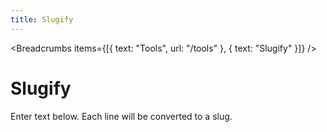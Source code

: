 ---
title: Slugify
---


<Breadcrumbs
  items={[{ text: "Tools", url: "/tools" }, { text: "Slugify" }]}
/>

# Slugify

Enter text below. Each line will be converted to a slug.

<Slugify />